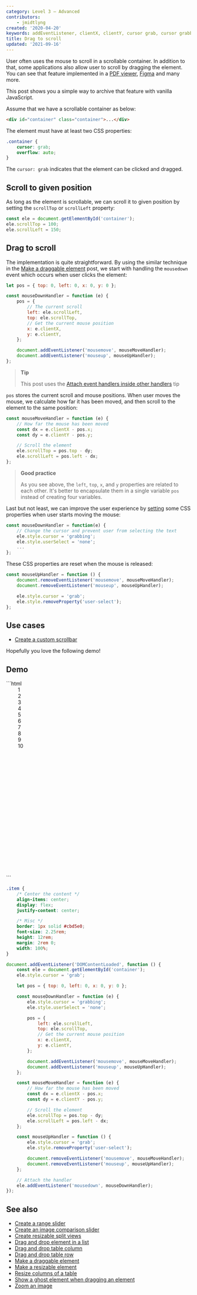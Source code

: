```yaml
---
category: Level 3 — Advanced
contributors:
    - jmidtlyng
created: '2020-04-20'
keywords: addEventListener, clientX, clientY, cursor grab, cursor grabbing, drag element, drag scroll, mousedown event, mousemove event, mouseup event, remove CSS property, scrollLeft, scrollTop, set CSS property
title: Drag to scroll
updated: '2021-09-16'
---
```


User often uses the mouse to scroll in a scrollable container. In addition to that, some applications also allow user to scroll by dragging the element. You can see that feature implemented in a [PDF viewer](https://react-pdf-viewer.dev), [Figma](https://www.figma.com) and many more.

This post shows you a simple way to archive that feature with vanilla JavaScript.

Assume that we have a scrollable container as below:

```html
<div id="container" class="container">...</div>
```

The element must have at least two CSS properties:

```css
.container {
    cursor: grab;
    overflow: auto;
}
```

The `cursor: grab` indicates that the element can be clicked and dragged.

## Scroll to given position

As long as the element is scrollable, we can scroll it to given position by setting the `scrollTop` or `scrollLeft` property:

```js
const ele = document.getElementById('container');
ele.scrollTop = 100;
ele.scrollLeft = 150;
```

## Drag to scroll

The implementation is quite straightforward. By using the similar technique in the [Make a draggable element](https://phuoc.ng/collection/html-dom/make-a-draggable-element/) post, we start with handling the `mousedown` event which occurs when user clicks the element:

```js
let pos = { top: 0, left: 0, x: 0, y: 0 };

const mouseDownHandler = function (e) {
    pos = {
        // The current scroll
        left: ele.scrollLeft,
        top: ele.scrollTop,
        // Get the current mouse position
        x: e.clientX,
        y: e.clientY,
    };

    document.addEventListener('mousemove', mouseMoveHandler);
    document.addEventListener('mouseup', mouseUpHandler);
};
```

> **Tip**
>
> This post uses the [Attach event handlers inside other handlers](https://phuoc.ng/collection/html-dom/attach-event-handlers-inside-other-handlers/) tip

`pos` stores the current scroll and mouse positions. When user moves the mouse, we calculate how far it has been moved, and then scroll to the element to the same position:

```js
const mouseMoveHandler = function (e) {
    // How far the mouse has been moved
    const dx = e.clientX - pos.x;
    const dy = e.clientY - pos.y;

    // Scroll the element
    ele.scrollTop = pos.top - dy;
    ele.scrollLeft = pos.left - dx;
};
```

> **Good practice**
>
> As you see above, the `left`, `top`, `x`, and `y` properties are related to each other.
> It's better to encapsulate them in a single variable `pos` instead of creating four variables.

Last but not least, we can improve the user experience by [setting](https://phuoc.ng/collection/html-dom/set-css-style-for-an-element/) some CSS properties when user starts moving the mouse:

```js
const mouseDownHandler = function(e) {
    // Change the cursor and prevent user from selecting the text
    ele.style.cursor = 'grabbing';
    ele.style.userSelect = 'none';
    ...
};
```

These CSS properties are reset when the mouse is released:

```js
const mouseUpHandler = function () {
    document.removeEventListener('mousemove', mouseMoveHandler);
    document.removeEventListener('mouseup', mouseUpHandler);

    ele.style.cursor = 'grab';
    ele.style.removeProperty('user-select');
};
```

## Use cases

-   [Create a custom scrollbar](https://phuoc.ng/collection/html-dom/create-a-custom-scrollbar/)

Hopefully you love the following demo!

## Demo

<Playground>
```html
<div id="container" style="height: 32rem; overflow: auto; padding: 0 2rem">
    <div class="item">1</div>
    <div class="item">2</div>
    <div class="item">3</div>
    <div class="item">4</div>
    <div class="item">5</div>
    <div class="item">6</div>
    <div class="item">7</div>
    <div class="item">8</div>
    <div class="item">9</div>
    <div class="item">10</div>
</div>
```

```css
.item {
    /* Center the content */
    align-items: center;
    display: flex;
    justify-content: center;

    /* Misc */
    border: 1px solid #cbd5e0;
    font-size: 2.25rem;
    height: 12rem;
    margin: 2rem 0;
    width: 100%;
}
```

```js
document.addEventListener('DOMContentLoaded', function () {
    const ele = document.getElementById('container');
    ele.style.cursor = 'grab';

    let pos = { top: 0, left: 0, x: 0, y: 0 };

    const mouseDownHandler = function (e) {
        ele.style.cursor = 'grabbing';
        ele.style.userSelect = 'none';

        pos = {
            left: ele.scrollLeft,
            top: ele.scrollTop,
            // Get the current mouse position
            x: e.clientX,
            y: e.clientY,
        };

        document.addEventListener('mousemove', mouseMoveHandler);
        document.addEventListener('mouseup', mouseUpHandler);
    };

    const mouseMoveHandler = function (e) {
        // How far the mouse has been moved
        const dx = e.clientX - pos.x;
        const dy = e.clientY - pos.y;

        // Scroll the element
        ele.scrollTop = pos.top - dy;
        ele.scrollLeft = pos.left - dx;
    };

    const mouseUpHandler = function () {
        ele.style.cursor = 'grab';
        ele.style.removeProperty('user-select');

        document.removeEventListener('mousemove', mouseMoveHandler);
        document.removeEventListener('mouseup', mouseUpHandler);
    };

    // Attach the handler
    ele.addEventListener('mousedown', mouseDownHandler);
});
```
</Playground>

## See also

-   [Create a range slider](https://phuoc.ng/collection/html-dom/create-a-range-slider/)
-   [Create an image comparison slider](https://phuoc.ng/collection/html-dom/create-an-image-comparison-slider/)
-   [Create resizable split views](https://phuoc.ng/collection/html-dom/create-resizable-split-views/)
-   [Drag and drop element in a list](https://phuoc.ng/collection/html-dom/drag-and-drop-element-in-a-list/)
-   [Drag and drop table column](https://phuoc.ng/collection/html-dom/drag-and-drop-table-column/)
-   [Drag and drop table row](https://phuoc.ng/collection/html-dom/drag-and-drop-table-row/)
-   [Make a draggable element](https://phuoc.ng/collection/html-dom/make-a-draggable-element/)
-   [Make a resizable element](https://phuoc.ng/collection/html-dom/make-a-resizable-element/)
-   [Resize columns of a table](https://phuoc.ng/collection/html-dom/resize-columns-of-a-table/)
-   [Show a ghost element when dragging an element](https://phuoc.ng/collection/html-dom/show-a-ghost-element-when-dragging-an-element/)
-   [Zoom an image](https://phuoc.ng/collection/html-dom/zoom-an-image/)
